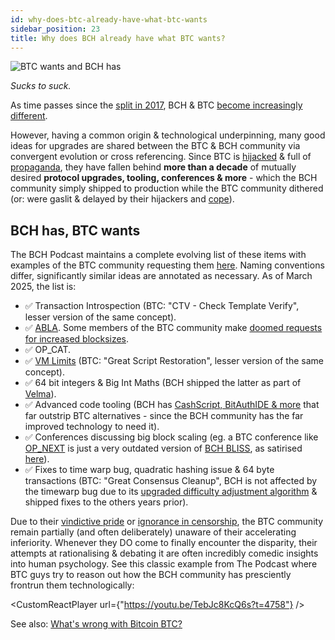 ```yaml
---
id: why-does-btc-already-have-what-btc-wants
sidebar_position: 23
title: Why does BCH already have what BTC wants?
---
```



<img src={samePictureUrl} alt="BTC wants and BCH has" />

_Sucks to suck._

As time passes since the [split in 2017](/start#episode-8-of-10-bitcoin-cash), BCH & BTC [become increasingly different](/faqs/BCH-vs-BTC/is-bch-just-btc-with-larger-blocks).

However, having a common origin & technological underpinning, many good ideas for upgrades are shared between the BTC & BCH community via convergent evolution or cross referencing. Since BTC is [hijacked](/faqs/Media/what-about-roger-vers-book-hijacking-bitcoin) & full of [propaganda](/faqs/BCH-vs-BTC/why-is-there-so-much-propaganda-in-btc), they have fallen behind **more than a decade** of mutually desired **protocol upgrades, tooling, conferences & more** - which the BCH community simply shipped to production while the BTC community dithered (or: were gaslit & delayed by their hijackers and [cope](/faqs/BCH-vs-BTC/why-is-there-so-much-propaganda-in-btc#unplugging--reversing-propaganda)).

## BCH has, BTC wants

The BCH Podcast maintains a complete evolving list of these items with examples of the BTC community requesting them [here](https://x.com/TheBCHPodcast/status/1839339408669229364). Naming conventions differ, significantly similar ideas are annotated as necessary. As of March 2025, the list is:

- ✅ Transaction Introspection (BTC: "CTV - Check Template Verify", lesser version of the same concept).
- ✅ [ABLA](/faqs/BCH/what-is-the-maximum-bch-blocksize). Some members of the BTC community make [doomed requests for increased blocksizes](/faqs/BCH-vs-BTC/what-if-btc-raises-block-size).
- ✅ OP_CAT.
- ✅ [VM Limits](/faqs/Tech/Protocol-Upgrades/2025-velma) (BTC: "Great Script Restoration", lesser version of the same concept).
- ✅ 64 bit integers & Big Int Maths (BCH shipped the latter as part of [Velma](/faqs/Tech/Protocol-Upgrades/2025-velma)).
- ✅ Advanced code tooling (BCH has [CashScript, BitAuthIDE & more](/code#for-building-javascript-applications) that far outstrip BTC alternatives - since the BCH community has the far improved technology to need it).
- ✅ Conferences discussing big block scaling (eg. a BTC conference like [OP_NEXT](https://opnext.dev/) is just a very outdated version of [BCH BLISS](/faqs/Events/BLISS), as satirised [here](/TheBCHPodcast/status/1902755839510733089)).
- ✅ Fixes to time warp bug, quadratic hashing issue & 64 byte transactions (BTC: "Great Consensus Cleanup", BCH is not affected by the timewarp bug due to its [upgraded difficulty adjustment algorithm](/faqs/BCH-vs-BTC/is-low-hashrate-a-problem) & shipped fixes to the others years prior).

Due to their [vindictive pride](/faqs/BCH-vs-BTC/why-do-btc-coiners-have-such-a-specific-vendetta-against-bch) or [ignorance in censorship](/faqs/BCH-vs-BTC/why-is-there-so-much-censorship-in-btc), the BTC community remain partially (and often deliberately) unaware of their accelerating inferiority. Whenever they DO come to finally encounter the disparity, their attempts at rationalising & debating it are often incredibly comedic insights into human psychology. See this classic example from The Podcast where BTC guys try to reason out how the BCH community has presciently frontrun them technologically:

<CustomReactPlayer
  url={"https://youtu.be/TebJc8KcQ6s?t=4758"} />

See also: [What's wrong with Bitcoin BTC?](/faqs/BCH-vs-BTC/whats-wrong-with-bitcoin-btc)
